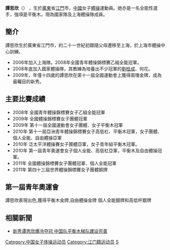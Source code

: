 {{Infobox Gymnast
|gymnastname= 譚思欣
|fullname  = 譚思欣
|nickname  = 
|country   = {{CHN}}
|formercountry= 
|hometown= {{CHN}} [[廣東省|廣東省]] [[江門市|江門市]]
|birthdate= {{birth_date_and_age|1995|1|10}}
|birthplace= {{CHN}}
|deathdate=
|deathplace=
|discipline= 女子[[競技體操|競技體操]] 
|headcoach= 劉桂成
}}

'''譚思欣'''（{{bd|1995年|1月10日|catIdx=T}}） ，生於[[廣東|廣東]]省[[江門|江門]]市，[[中國|中國]]女子[[體操|體操]]運動員。她亦是一名全能性選手，強項是平衡木。現為國家隊及上海體操隊成員。
== 簡介 ==
譚思欣生於廣東省江門市，約二十一世紀初跟隨父母遷移至上海，於上海市體操中心訓練。
*2006年加入上海隊。2008年全國青年體操錦標賽乙組全能冠軍。
*2008年底加入國家體操隊，其教練為培養出不少冠軍的[[劉桂成|劉桂成]]、何花。
*2009年，年僅十四歲的譚思欣在第十一屆全國運動會上獲得兩塊金牌，成為最曯目的新秀。
== 主要比賽成績 ==
*2008年 全國青年體操錦標賽女子乙組全能冠軍
*2009年 全國體操錦標賽女子團體冠軍
*2009年 第十一屆全國運動會女子團體、女子平衡木冠軍
*2010年 第十一屆亞洲青年體操錦標賽女子高低杠、平衡木冠軍，女子團體、個人全能、自由體操亞軍
*2010年 泛太平洋體操賽女子團體亞軍，女子青年組平衡木冠軍。
*2010年 第一屆青年奧運會女子個人全能、高低杠亞軍，平衡木及自由體操冠軍。
*2011年 全國體操錦標賽女子團體冠軍、個人全能冠軍
*2011年 第四十三屆世界體操錦標賽女子團體銅牌

== 第一屆青年奧運會 ==
譚思欣表現出色,獲得平衡木金牌,自由體操金牌 個人全能銀牌和高低杆銀牌

== 相關新聞 ==

*[http://sports.sohu.com/20090921/n266891064.shtml 新秀谭思欣爆冷夺冠 中国队平衡木梯队建设完善]{{Wayback|url=http://sports.sohu.com/20090921/n266891064.shtml |date=20090926124848 }}
{{DEFAULTSORT:Tan Sixin}}

[[Category:中国女子体操运动员|Category:中国女子体操运动员]]
[[Category:江门籍运动员|Category:江门籍运动员]]
[[Category:谭姓|S]]